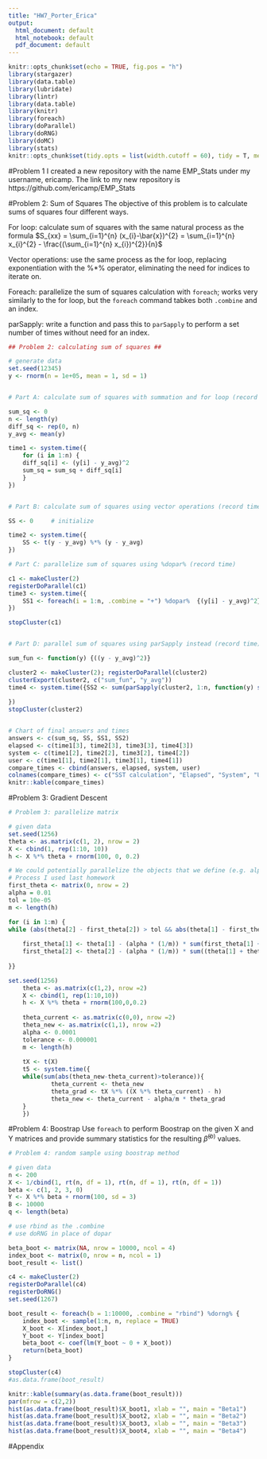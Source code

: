 ```yaml
---
title: "HW7_Porter_Erica"
output:
  html_document: default
  html_notebook: default
  pdf_document: default
---
```


```r
knitr::opts_chunk$set(echo = TRUE, fig.pos = "h")
library(stargazer)
library(data.table)
library(lubridate)
library(lintr)
library(data.table)
library(knitr)
library(foreach)
library(doParallel)
library(doRNG)
library(doMC)
library(stats)
knitr::opts_chunk$set(tidy.opts = list(width.cutoff = 60), tidy = T, message = F, warning = F)
```

#Problem 1 
I created a new repository with the name EMP_Stats under my username, ericamp.  The link to my new repository is https://github.com/ericamp/EMP_Stats

#Problem 2: Sum of Squares
The objective of this problem is to calculate sums of squares four different ways.

For loop: calculate sum of squares with the same natural process as the formula $S_{xx} = \sum_{i=1}^{n} (x_{i}-\bar{x})^{2} = \sum_{i=1}^{n} x_{i}^{2} - \frac{(\sum_{i=1}^{n} x_{i})^{2}}{n}$

Vector operations: use the same process as the for loop, replacing exponentiation with the %*% operator, eliminating the need for indices to iterate on.

Foreach: parallelize the sum of squares calculation with $\texttt{foreach}$; works very similarly to the for loop, but the $\texttt{foreach}$ command tabkes both $\texttt{.combine}$ and an index.

parSapply: write a function and pass this to $\texttt{parSapply}$ to perform a set number of times without need for an index.

```r
## Problem 2: calculating sum of squares ##

# generate data
set.seed(12345)
y <- rnorm(n = 1e+05, mean = 1, sd = 1)


# Part A: calculate sum of squares with summation and for loop (record time)

sum_sq <- 0
n <- length(y)
diff_sq <- rep(0, n)
y_avg <- mean(y)

time1 <- system.time({
    for (i in 1:n) {
    diff_sq[i] <- (y[i] - y_avg)^2
    sum_sq = sum_sq + diff_sq[i]
    }
})


# Part B: calculate sum of squares using vector operations (record time)

SS <- 0     # initialize

time2 <- system.time({
    SS <- t(y - y_avg) %*% (y - y_avg)
})

# Part C: parallelize sum of squares using %dopar% (record time)

c1 <- makeCluster(2)  
registerDoParallel(c1)
time3 <- system.time({
    SS1 <- foreach(i = 1:n, .combine = "+") %dopar%  {(y[i] - y_avg)^2}
})

stopCluster(c1)


# Part D: parallel sum of squares using parSapply instead (record time)

sum_fun <- function(y) {((y - y_avg)^2)}

cluster2 <- makeCluster(2); registerDoParallel(cluster2)
clusterExport(cluster2, c("sum_fun", "y_avg"))
time4 <- system.time({SS2 <- sum(parSapply(cluster2, 1:n, function(y) sum_fun(y)))
    
})
stopCluster(cluster2)


# Chart of final answers and times
answers <- c(sum_sq, SS, SS1, SS2)
elapsed <- c(time1[3], time2[3], time3[3], time4[3])
system <- c(time1[2], time2[2], time3[2], time4[2])
user <- c(time1[1], time2[1], time3[1], time4[1])
compare_times <- cbind(answers, elapsed, system, user)
colnames(compare_times) <- c("SST calculation", "Elapsed", "System", "User")
knitr::kable(compare_times)
```

#Problem 3: Gradient Descent
```r
# Problem 3: parallelize matrix

# given data
set.seed(1256)
theta <- as.matrix(c(1, 2), nrow = 2) 
X <- cbind(1, rep(1:10, 10))
h <- X %*% theta + rnorm(100, 0, 0.2)

# We could potentially parallelize the objects that we define (e.g. alpha, tolerance, initial theta matrix)
# Process I used last homework
first_theta <- matrix(0, nrow = 2)
alpha = 0.01
tol = 10e-05
m <- length(h)

for (i in 1:m) {
while (abs(theta[2] - first_theta[2]) > tol && abs(theta[1] - first_theta[1]) > tol) {
    
    first_theta[1] <- theta[1] - (alpha * (1/m)) * sum(first_theta[1] + first_theta[2] * X[i,2] - h[i])
    first_theta[2] <- theta[2] - (alpha * (1/m)) * sum((theta[1] + theta[2] * X[i,2] - h[i]) * X[i,2])
    
}}
```

```r

set.seed(1256)
    theta <- as.matrix(c(1,2), nrow =2)
    X <- cbind(1, rep(1:10,10))
    h <- X %*% theta + rnorm(100,0,0.2)
    
    theta_current <- as.matrix(c(0,0), nrow =2)
    theta_new <- as.matrix(c(1,1), nrow =2)
    alpha <- 0.0001
    tolerance <- 0.000001
    m <- length(h)
    
    tX <- t(X)
    t5 <- system.time({
    while(sum(abs(theta_new-theta_current)>tolerance)){
            theta_current <- theta_new
            theta_grad <- tX %*% ((X %*% theta_current) - h)
            theta_new <- theta_current - alpha/m * theta_grad
    }
    })
```


#Problem 4: Boostrap
Use $\texttt{foreach}$ to perform Boostrap on the given X and Y matrices and provide summary statistics for the resulting $\hat{\beta}^{(b)}$ values.
```r

# Problem 4: random sample using boostrap method

# given data
n <- 200
X <- 1/cbind(1, rt(n, df = 1), rt(n, df = 1), rt(n, df = 1))
beta <- c(1, 2, 3, 0)
Y <- X %*% beta + rnorm(100, sd = 3)
B <- 10000
q <- length(beta)

# use rbind as the .combine
# use doRNG in place of dopar

beta_boot <- matrix(NA, nrow = 10000, ncol = 4)
index_boot <- matrix(0, nrow = n, ncol = 1)
boot_result <- list()

c4 <- makeCluster(2)
registerDoParallel(c4)
registerDoRNG()
set.seed(1267)

boot_result <- foreach(b = 1:10000, .combine = "rbind") %dorng% {
    index_boot <- sample(1:n, n, replace = TRUE)
    X_boot <- X[index_boot,]
    Y_boot <- Y[index_boot]
    beta_boot <- coef(lm(Y_boot ~ 0 + X_boot))
    return(beta_boot)
}

stopCluster(c4)
#as.data.frame(boot_result)

knitr::kable(summary(as.data.frame(boot_result)))
par(mfrow = c(2,2))
hist(as.data.frame(boot_result)$X_boot1, xlab = "", main = "Beta1")
hist(as.data.frame(boot_result)$X_boot2, xlab = "", main = "Beta2")
hist(as.data.frame(boot_result)$X_boot3, xlab = "", main = "Beta3")
hist(as.data.frame(boot_result)$X_boot4, xlab = "", main = "Beta4")

```

#Appendix
```r
```

